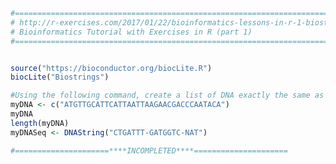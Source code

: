 ```r
#=======================================================================================
# http://r-exercises.com/2017/01/22/bioinformatics-lessons-in-r-1-biostrings-exercises/
# Bioinformatics Tutorial with Exercises in R (part 1)
#=======================================================================================


source("https://bioconductor.org/biocLite.R")
biocLite("Biostrings")

#Using the following command, create a list of DNA exactly the same as the one given below, then list the outcome by writing the vector myDNA.
myDNA <- c("ATGTTGCATTCATTAATTAAGAACGACCCAATACA")
myDNA
length(myDNA)
myDNASeq <- DNAString("CTGATTT-GATGGTC-NAT")

#=====================****INCOMPLETED****=====================





```


